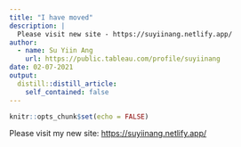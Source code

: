 ```yaml
---
title: "I have moved"
description: |
  Please visit new site - https://suyiinang.netlify.app/
author:
  - name: Su Yiin Ang
    url: https://public.tableau.com/profile/suyiinang
date: 02-07-2021
output:
  distill::distill_article:
    self_contained: false
---
```



```r
knitr::opts_chunk$set(echo = FALSE)
```

Please visit my new site: [https://suyiinang.netlify.app/](https://suyiinang.netlify.app/)



